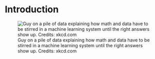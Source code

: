 \mainmatter

# Introduction {#intro}

![Guy on a pile of data explaining how math and data have to be stirred in a machine learning system until the right answers show up. Credits: xkcd.com](images/machine-learning-xkcd.png)

